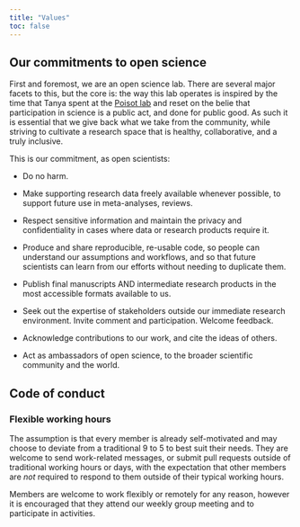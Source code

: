 ```yaml
---
title: "Values"
toc: false
---
```


## Our commitments to open science

First and foremost, we are an open science lab. There are several major facets to this, but the core is: the way this lab operates is inspired by the time that Tanya spent at the [Poisot lab](https://poisotlab.io/values/) and reset on the belie that participation in science is a public act, and done for public good. As such it is essential that we give back what we take from the community, while striving to cultivate a research space that is healthy, collaborative, and a truly inclusive.

This is our commitment, as open scientists:

-   Do no harm.

-   Make supporting research data freely available whenever possible, to support future use in meta-analyses, reviews.

-   Respect sensitive information and maintain the privacy and confidentiality in cases where data or research products require it. 

-   Produce and share reproducible, re-usable code, so people can understand our assumptions and workflows, and so that future scientists can learn from our efforts without needing to duplicate them.

-   Publish final manuscripts AND intermediate research products in the most accessible formats available to us.

-   Seek out the expertise of stakeholders outside our immediate research environment. Invite comment and participation. Welcome feedback.

-   Acknowledge contributions to our work, and cite the ideas of others.

-   Act as ambassadors of open science, to the broader scientific community and the world.

## Code of conduct

### Flexible working hours

The assumption is that every member is already self-motivated and may choose to deviate from a traditional 9 to 5 to best suit their needs. They are welcome to send work-related messages, or submit pull requests outside of traditional working hours or days, with the expectation that other members are *not* required to respond to them outside of their typical working hours.

Members are welcome to work flexibly or remotely for any reason, however it is encouraged that they attend our weekly group meeting and to participate in activities.
